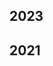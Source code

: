 <div class="tags">

## 2023

<ul>
  <PostAndDate
    date="2023-06-04"
    title="JavaScript scope, Closures, and the TypeScript compiler"
    url="/javascript-scope-closures-and-the-typescript-compiler"
  />
  <PostAndDate
    date="2023-02-27"
    title="A High Level Architecture of the TypeScript compiler"
    url="/a-high-level-architecture-of-the-typescript-compiler"
  />
</ul>

## 2021

<ul>
  <PostAndDate
    date="2021-10-17"
    title="Building an Interpreter: Parser - Part 1: Fundamental parts of AST and basic statements"
    url="/series/building-an-interpreter/parser-part-1"
  />
  <PostAndDate
    date="2021-07-20"
    title="Building an Interpreter: REPL"
    url="/series/building-an-interpreter/repl"
  />
  <PostAndDate
    date="2021-07-18"
    title="Building an Interpreter: Lexical Analysis - Part 3"
    url="/series/building-an-interpreter/lexical-analysis-part-3"
  />
  <PostAndDate
    date="2021-05-29"
    title="Building an Interpreter: Lexical Analysis - Part 2"
    url="/series/building-an-interpreter/lexical-analysis-part-2"
  />
  <PostAndDate
    date="2021-05-23"
    title="Building an Interpreter: Lexical Analysis - Part 1"
    url="/series/building-an-interpreter/lexical-analysis-part-1"
  />
  <PostAndDate
    date="2021-05-23"
    title="Building an Interpreter Series"
    url="/series/building-an-interpreter"
  />
</ul>

</div>
